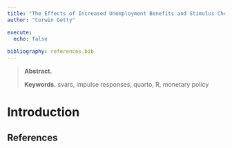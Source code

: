 ```yaml
---
title: "The Effects of Increased Unemployment Benefits and Stimulus Checks on the US Economy"
author: "Corwin Getty"

execute:
  echo: false
  
bibliography: references.bib
---
```


> **Abstract.** 
>
> **Keywords.** svars, impulse responses, quarto, R, monetary policy

# Introduction




## References {.unnumbered}